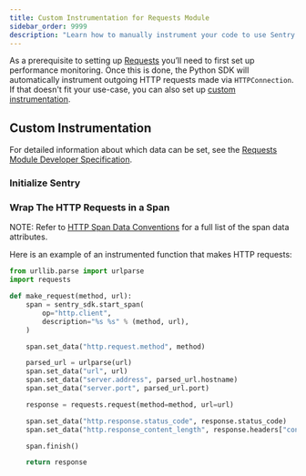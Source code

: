 ```yaml
---
title: Custom Instrumentation for Requests Module
sidebar_order: 9999
description: "Learn how to manually instrument your code to use Sentry's Requests module."
---
```


As a prerequisite to setting up [Requests](/product/performance/requests/) you’ll need to first <PlatformLink to="/performance/">set up performance monitoring</PlatformLink>. Once this is done, the Python SDK will automatically instrument outgoing HTTP requests made via `HTTPConnection`. If that doesn't fit your use-case, you can also set up [custom instrumentation](#custom-instrumentation).

## Custom Instrumentation

For detailed information about which data can be set, see the [Requests Module Developer Specification](https://develop.sentry.dev/sdk/performance/modules/requests/).

### Initialize Sentry

<PlatformContent includePath="getting-started-config" />

### Wrap The HTTP Requests in a Span

NOTE: Refer to [HTTP Span Data Conventions](https://develop.sentry.dev/sdk/performance/span-data-conventions/#http) for a full list of the span data attributes.

Here is an example of an instrumented function that makes HTTP requests:

```python
from urllib.parse import urlparse
import requests

def make_request(method, url):
    span = sentry_sdk.start_span(
        op="http.client",
        description="%s %s" % (method, url),
    )

    span.set_data("http.request.method", method)

    parsed_url = urlparse(url)
    span.set_data("url", url)
    span.set_data("server.address", parsed_url.hostname)
    span.set_data("server.port", parsed_url.port)

    response = requests.request(method=method, url=url)

    span.set_data("http.response.status_code", response.status_code)
    span.set_data("http.response_content_length", response.headers["content-length"])

    span.finish()

    return response

```
